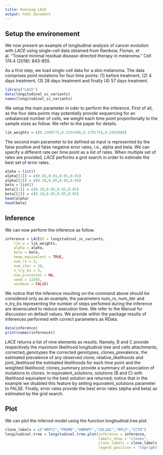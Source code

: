 ```yaml
---
title: Running LACE
output: html_document
---
```


## Setup the environement

We now present an example of longitudinal analysis of cancer evolution with *LACE* using single-cell data obtained from Rambow, Florian, et al. "Toward minimal residual disease-directed therapy in melanoma." Cell 174.4 (2018): 843-855. 

As a first step, we load single-cell data for a skin melanoma. The data comprises point mutations for four 
time points: (1) before treatment, (2) 4 days treatment, (3) 28 days treatment and finally (4) 57 days treatment. 

```r
library("LACE")
data(longitudinal_sc_variants)
names(longitudinal_sc_variants)
```

We setup the main parameter in oder to perform the inference. First of all, as the four data points may potentially provide sequencing for an unbalanced 
number of cells, we weight each time point proportionally to the sample sizes as follow. We refer to the paper for details. 

```r
lik_weights = c(0.2308772,0.2554386,0.2701754,0.2435088)
```

The second main parameter to be defined as input is represented by the false positive and false negative error rates, i.e., alpha and beta. We can specify a 
different rate per time point as a list of rates. When multiple set of rates are provided, *LACE* performs a grid search in order to estimate the best set of error rates. 

```r
alpha = list()
alpha[[1]] = c(0.02,0.01,0.01,0.01)
alpha[[2]] = c(0.10,0.05,0.05,0.05)
beta = list()
beta[[1]] = c(0.10,0.05,0.05,0.05)
beta[[2]] = c(0.10,0.05,0.05,0.05)
head(alpha)
head(beta)
```

## Inference

We can now perform the inference as follow. 

```r
inference = LACE(D = longitudinal_sc_variants, 
    lik_w = lik_weights, 
    alpha = alpha, 
    beta = beta, 
    keep_equivalent = TRUE, 
    num_rs = 5, 
    num_iter = 10, 
    n_try_bs = 5, 
    num_processes = NA, 
    seed = 12345, 
    verbose = FALSE)
```

We notice that the inference resulting on the command above should be considered only as an example; the parameters num_rs, num_iter and n_try_bs representing the number of 
steps perfomed during the inference are downscaled to reduce execution time. We refer to the Manual for discussion on default values. We provide within the package results 
of inferences performed with correct parameters as RData. 

```r
data(inference)
print(names(inference))
```

*LACE* returns a list of nine elements as results. Namely, B and C provide respectively the maximum likelihood longitudinal tree and cells attachments; corrected_genotypes the corrected genotypes, clones_prevalence, the estimated prevalence of any observed clone; relative_likelihoods and joint_likelihood the estimated likelihoods for each time point and the weighted likelihood; clones_summary provide a summary of association of mutations to clones. In equivalent_solutions, solutions (B and C) with likelihood equivalent to the best solution are returned; notice that in the example we disabled this feature by 
setting equivalent_solutions parameter to FALSE. Finally, error rates provide the best error rates (alpha and beta) as estimated by the grid search. 


## Plot

We can plot the inferred model using the function longitudinal.tree.plot. 

```r
clone_labels = c("ARPC2","PRAME","HNRNPC","COL1A2","RPL5","CCT8")
longitudinal.tree = longitudinal.tree.plot(inference = inference, 
                                           labels_show = "clones", 
                                           clone_labels = clone_labels, 
                                           legend_position = "topright")
```

